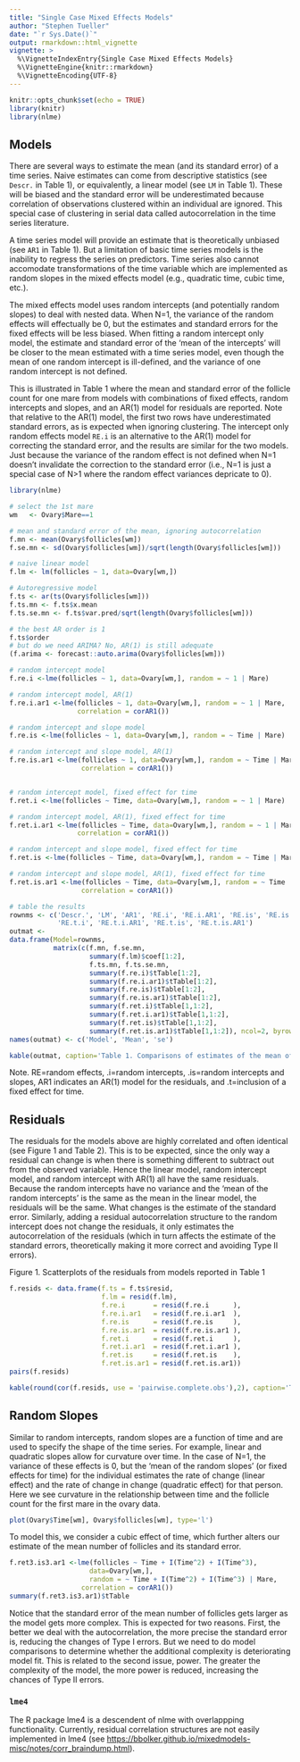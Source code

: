 ---
title: "Single Case Mixed Effects Models"
author: "Stephen Tueller"
date: "`r Sys.Date()`"
output: rmarkdown::html_vignette
vignette: >
  %\VignetteIndexEntry{Single Case Mixed Effects Models}
  %\VignetteEngine{knitr::rmarkdown}
  %\VignetteEncoding{UTF-8}
---

```{r setup, include=FALSE}
knitr::opts_chunk$set(echo = TRUE)
library(knitr)
library(nlme)
```

## Models

There are several ways to estimate the mean (and its standard error) of a time series. Naive estimates can come from descriptive statistics (see `Descr.` in Table 1), or equivalently, a linear model (see `LM` in Table 1). These will be biased and the standard error will be underestimated because correlation of observations clustered within an individual are ignored. This special case of clustering in serial data called autocorrelation in the time series literature.

A time series model will provide an estimate that is theoretically unbiased (see `AR1` in Table 1). But a limitation of basic time series models is the inability to regress the series on predictors. Time series also cannot accomodate transformations of the time variable which are implemented as random slopes in the mixed effects model (e.g., quadratic time, cubic time, etc.).

The mixed effects model uses random intercepts (and potentially random slopes) to deal with nested data. When N=1, the variance of the random effects will effectually be 0, but the estimates and standard errors for the fixed effects will be less biased. When fitting a random intercept only model, the estimate and standard error of the 'mean of the intercepts' will be closer to the mean estimated with a time series model, even though the mean of one random intercept is ill-defined, and the variance of one random intercept is not defined.

This is illustrated in Table 1 where the mean and standard error of the follicle count for one mare from models with combinations of fixed effects, random intercepts and slopes, and an AR(1) model for residuals are reported. Note that relative to the AR(1) model, the first two rows have underestimated standard errors, as is expected when ignoring clustering. The intercept only random effects model `RE.i` is an alternative to the AR(1) model for correcting the standard error, and the results are similar for the two models. Just because the variance of the random effect is not defined when N=1 doesn't invalidate the correction to the standard error (i.e., N=1 is just a special case of N>1 where the random effect variances depricate to 0).  

```{r mods}
library(nlme)

# select the 1st mare
wm   <- Ovary$Mare==1

# mean and standard error of the mean, ignoring autocorrelation
f.mn <- mean(Ovary$follicles[wm])
f.se.mn <- sd(Ovary$follicles[wm])/sqrt(length(Ovary$follicles[wm]))

# naive linear model
f.lm <- lm(follicles ~ 1, data=Ovary[wm,])

# Autoregressive model
f.ts <- ar(ts(Ovary$follicles[wm]))
f.ts.mn <- f.ts$x.mean
f.ts.se.mn <- f.ts$var.pred/sqrt(length(Ovary$follicles[wm]))

# the best AR order is 1
f.ts$order
# but do we need ARIMA? No, AR(1) is still adequate
(f.arima <- forecast::auto.arima(Ovary$follicles[wm]))

# random intercept model
f.re.i <-lme(follicles ~ 1, data=Ovary[wm,], random = ~ 1 | Mare)

# random intercept model, AR(1)
f.re.i.ar1 <-lme(follicles ~ 1, data=Ovary[wm,], random = ~ 1 | Mare,
                 correlation = corAR1())

# random intercept and slope model
f.re.is <-lme(follicles ~ 1, data=Ovary[wm,], random = ~ Time | Mare)

# random intercept and slope model, AR(1)
f.re.is.ar1 <-lme(follicles ~ 1, data=Ovary[wm,], random = ~ Time | Mare,
                  correlation = corAR1())


# random intercept model, fixed effect for time
f.ret.i <-lme(follicles ~ Time, data=Ovary[wm,], random = ~ 1 | Mare)

# random intercept model, AR(1), fixed effect for time
f.ret.i.ar1 <-lme(follicles ~ Time, data=Ovary[wm,], random = ~ 1 | Mare,
                 correlation = corAR1())

# random intercept and slope model, fixed effect for time
f.ret.is <-lme(follicles ~ Time, data=Ovary[wm,], random = ~ Time | Mare)

# random intercept and slope model, AR(1), fixed effect for time
f.ret.is.ar1 <-lme(follicles ~ Time, data=Ovary[wm,], random = ~ Time | Mare,
                  correlation = corAR1())

# table the results
rownms <- c('Descr.', 'LM', 'AR1', 'RE.i', 'RE.i.AR1', 'RE.is', 'RE.is.AR',
            'RE.t.i', 'RE.t.i.AR1', 'RE.t.is', 'RE.t.is.AR1')
outmat <- 
data.frame(Model=rownms,
           matrix(c(f.mn, f.se.mn,
                    summary(f.lm)$coef[1:2],
                    f.ts.mn, f.ts.se.mn,
                    summary(f.re.i)$tTable[1:2],
                    summary(f.re.i.ar1)$tTable[1:2],
                    summary(f.re.is)$tTable[1:2],
                    summary(f.re.is.ar1)$tTable[1:2],
                    summary(f.ret.i)$tTable[1,1:2],
                    summary(f.ret.i.ar1)$tTable[1,1:2],
                    summary(f.ret.is)$tTable[1,1:2],
                    summary(f.ret.is.ar1)$tTable[1,1:2]), ncol=2, byrow=TRUE))
names(outmat) <- c('Model', 'Mean', 'se')

```

```{r echo=FALSE, results='asis'}
kable(outmat, caption='Table 1. Comparisons of estimates of the mean of a time series')
```

Note. RE=random effects, .i=random intercepts, .is=random intercepts and slopes, AR1 indicates an AR(1) model for the residuals, and .t=inclusion of a fixed effect for time.

\newpage 

## Residuals

The residuals for the models above are highly correlated and often identical (see Figure 1 and Table 2). This is to be expected, since the only way a residual can change is when there is something different to subtract out from the observed variable. Hence the linear model, random intercept model, and random intercept with AR(1) all have the same residuals. Because the random intercepts have no variance and the 'mean of the random intercepts' is the same as the mean in the linear model, the residuals will be the same. What changes is the estimate of the standard error. Similarly, adding a residual autocorrelation structure to the random intercept does not change the residuals, it only estimates the autocorrelation of the residuals (which in turn affects the estimate of the standard errors, theoretically making it more correct and avoiding Type II errors).

Figure 1. Scatterplots of the residuals from models reported in Table 1

```{r echo=FALSE, results='asis'}
f.resids <- data.frame(f.ts = f.ts$resid,
                       f.lm = resid(f.lm),
                       f.re.i       = resid(f.re.i      ),
                       f.re.i.ar1   = resid(f.re.i.ar1  ),
                       f.re.is      = resid(f.re.is     ),
                       f.re.is.ar1  = resid(f.re.is.ar1 ),
                       f.ret.i      = resid(f.ret.i     ),
                       f.ret.i.ar1  = resid(f.ret.i.ar1 ),
                       f.ret.is     = resid(f.ret.is    ),
                       f.ret.is.ar1 = resid(f.ret.is.ar1))
pairs(f.resids)
```

\newpage 

```{r echo=FALSE, results='asis'}
kable(round(cor(f.resids, use = 'pairwise.complete.obs'),2), caption='Table 2. Correlations of residuals from the models in Table 1')
```


## Random Slopes

Similar to random intercepts, random slopes are a function of time and are used to specify the shape of the time series. For example, linear and quadratic slopes allow for curvature over time. In the case of N=1, the variance of these effects is 0, but the 'mean of the random slopes' (or fixed effects for time) for the individual estimates the rate of change (linear effect) and the rate of change in change (quadratic effect) for that person. Here we see curvature in the relationship between time and the follicle count for the first mare in the ovary data.

```{r echo=FALSE, results='asis'}
plot(Ovary$Time[wm], Ovary$follicles[wm], type='l')
```

\newpage 

To model this, we consider a cubic effect of time, which further alters our estimate of the mean number of follicles and its standard error.

```{r cubic}
f.ret3.is3.ar1 <-lme(follicles ~ Time + I(Time^2) + I(Time^3), 
                    data=Ovary[wm,], 
                    random = ~ Time + I(Time^2) + I(Time^3) | Mare,
                  correlation = corAR1())
summary(f.ret3.is3.ar1)$tTable
```

Notice that the standard error of the mean number of follicles gets larger as the model gets more complex. This is expected for two reasons. First, the better we deal with the autocorrelation, the more precise the standard error is, reducing the changes of Type I errors. But we need to do model comparisons to determine whether the additional complexity is deteriorating model fit. This is related to the second issue, power. The greater the complexity of the model, the more power is reduced, increasing the chances of Type II errors.

### `lme4`

The R package lme4 is a descendent of nlme with overlappping functionality. Currently, residual correlation structures are not easily implemented in lme4 (see [https://bbolker.github.io/mixedmodels-misc/notes/corr_braindump.html](https://bbolker.github.io/mixedmodels-misc/notes/corr_braindump.html)). 

<!-- 
As a simple example of model selection -- commented out for now, the cubic random effects improve fit according to LRT but not AIC/BIC

```{r comps}
# random slopes do not improve model fit beyond random intercepts
anova(f.re.i, f.re.is)
# 
f.ret3.is.ar1 <-lme(follicles ~ Time + I(Time^2) + I(Time^3), 
                    data=Ovary[wm,], 
                    random = ~ 1 | Mare,
                  correlation = corAR1())
anova(f.ret3.is.ar1, f.ret3.is3.ar1 )
```
--> 




